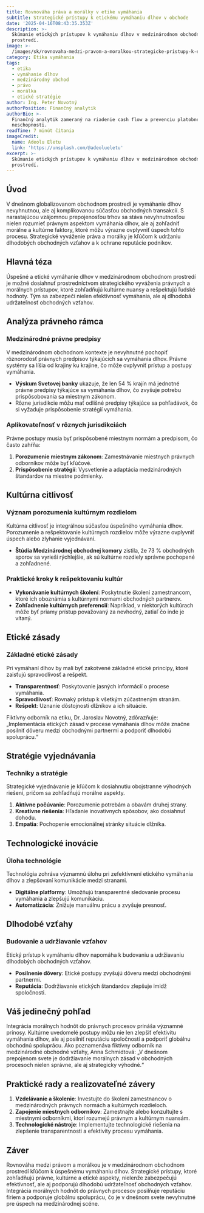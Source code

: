```yaml
---
title: Rovnováha práva a morálky v etike vymáhania
subtitle: Strategické prístupy k etickému vymáhaniu dlhov v obchode
date: '2025-04-16T08:43:35.353Z'
description: >-
  Skúmanie etických prístupov k vymáhaniu dlhov v medzinárodnom obchodnom
  prostredí.
image: >-
  /images/sk/rovnovaha-medzi-pravom-a-moralkou-strategicke-pristupy-k-etickemu-vymahaniu-dlhov-v-medzinarodnom-obchodnom-prostredi-1744706615130.jpg
category: Etika vymáhania
tags:
  - etika
  - vymáhanie dlhov
  - medzinárodný obchod
  - právo
  - morálka
  - etické stratégie
author: Ing. Peter Novotný
authorPosition: Finančný analytik
authorBio: >-
  Finančný analytik zameraný na riadenie cash flow a prevenciu platobnej
  neschopnosti.
readTime: 7 minút čítania
imageCredit:
  name: Adeolu Eletu
  link: 'https://unsplash.com/@adeolueletu'
excerpt: >-
  Skúmanie etických prístupov k vymáhaniu dlhov v medzinárodnom obchodnom
  prostredí.
---
```

## Úvod

V dnešnom globalizovanom obchodnom prostredí je vymáhanie dlhov nevyhnutnou, ale aj komplikovanou súčasťou obchodných transakcií. S narastajúcou vzájomnou prepojenosťou trhov sa stáva nevyhnutnosťou nielen rozumieť právnym aspektom vymáhania dlhov, ale aj zohľadniť morálne a kultúrne faktory, ktoré môžu výrazne ovplyvniť úspech tohto procesu. Strategické vyváženie práva a morálky je kľúčom k udržaniu dlhodobých obchodných vzťahov a k ochrane reputácie podnikov.

## Hlavná téza

Úspešné a etické vymáhanie dlhov v medzinárodnom obchodnom prostredí je možné dosiahnuť prostredníctvom strategického vyváženia právnych a morálnych prístupov, ktoré zohľadňujú kultúrne nuansy a rešpektujú ľudské hodnoty. Tým sa zabezpečí nielen efektívnosť vymáhania, ale aj dlhodobá udržateľnosť obchodných vzťahov.

## Analýza právneho rámca

### Medzinárodné právne predpisy

V medzinárodnom obchodnom kontexte je nevyhnutné pochopiť rôznorodosť právnych predpisov týkajúcich sa vymáhania dlhov. Právne systémy sa líšia od krajiny ku krajine, čo môže ovplyvniť prístup a postupy vymáhania.

- **Výskum Svetovej banky** ukazuje, že len 54 % krajín má jednotné právne predpisy týkajúce sa vymáhania dlhov, čo zvyšuje potrebu prispôsobovania sa miestnym zákonom.
- Rôzne jurisdikcie môžu mať odlišné predpisy týkajúce sa pohľadávok, čo si vyžaduje prispôsobenie stratégií vymáhania.

### Aplikovateľnosť v rôznych jurisdikciách

Právne postupy musia byť prispôsobené miestnym normám a predpisom, čo často zahŕňa:

1. **Porozumenie miestnym zákonom**: Zamestnávanie miestnych právnych odborníkov môže byť kľúčové.
2. **Prispôsobenie stratégií**: Vysvetlenie a adaptácia medzinárodných štandardov na miestne podmienky.

## Kultúrna citlivosť

### Význam porozumenia kultúrnym rozdielom

Kultúrna citlivosť je integrálnou súčasťou úspešného vymáhania dlhov. Porozumenie a rešpektovanie kultúrnych rozdielov môže výrazne ovplyvniť úspech alebo zlyhanie vyjednávaní.

- **Štúdia Medzinárodnej obchodnej komory** zistila, že 73 % obchodných sporov sa vyrieši rýchlejšie, ak sú kultúrne rozdiely správne pochopené a zohľadnené.
  
### Praktické kroky k rešpektovaniu kultúr

- **Vykonávanie kultúrnych školení**: Poskytnutie školení zamestnancom, ktoré ich oboznámia s kultúrnymi normami obchodných partnerov.
- **Zohľadnenie kultúrnych preferencií**: Napríklad, v niektorých kultúrach môže byť priamy prístup považovaný za nevhodný, zatiaľ čo inde je vítaný.

## Etické zásady

### Základné etické zásady

Pri vymáhaní dlhov by mali byť zakotvené základné etické princípy, ktoré zaisťujú spravodlivosť a rešpekt.

- **Transparentnosť**: Poskytovanie jasných informácií o procese vymáhania.
- **Spravodlivosť**: Rovnaký prístup k všetkým zúčastneným stranám.
- **Rešpekt**: Uznanie dôstojnosti dlžníkov a ich situácie.

Fiktívny odborník na etiku, Dr. Jaroslav Novotný, zdôrazňuje: „Implementácia etických zásad v procese vymáhania dlhov môže značne posilniť dôveru medzi obchodnými partnermi a podporiť dlhodobú spoluprácu.“

## Stratégie vyjednávania

### Techniky a stratégie

Strategické vyjednávanie je kľúčom k dosiahnutiu obojstranne výhodných riešení, pričom sa zohľadňujú morálne aspekty.

1. **Aktívne počúvanie**: Porozumenie potrebám a obavám druhej strany.
2. **Kreatívne riešenia**: Hľadanie inovatívnych spôsobov, ako dosiahnuť dohodu.
3. **Empatia**: Pochopenie emocionálnej stránky situácie dlžníka.

## Technologické inovácie

### Úloha technológie

Technológia zohráva významnú úlohu pri zefektívnení etického vymáhania dlhov a zlepšovaní komunikácie medzi stranami.

- **Digitálne platformy**: Umožňujú transparentné sledovanie procesu vymáhania a zlepšujú komunikáciu.
- **Automatizácia**: Znižuje manuálnu prácu a zvyšuje presnosť.

## Dlhodobé vzťahy

### Budovanie a udržiavanie vzťahov

Etický prístup k vymáhaniu dlhov napomáha k budovaniu a udržiavaniu dlhodobých obchodných vzťahov.

- **Posilnenie dôvery**: Etické postupy zvyšujú dôveru medzi obchodnými partnermi.
- **Reputácia**: Dodržiavanie etických štandardov zlepšuje imidž spoločnosti.

## Váš jedinečný pohľad

Integrácia morálnych hodnôt do právnych procesov prináša významné prínosy. Kultúrne uvedomelé postupy môžu nie len zlepšiť efektivitu vymáhania dlhov, ale aj posilniť reputáciu spoločností a podporiť globálnu obchodnú spoluprácu. Ako poznamenáva fiktívny odborník na medzinárodné obchodné vzťahy, Anna Schmidtová: „V dnešnom prepojenom svete je dodržiavanie morálnych zásad v obchodných procesoch nielen správne, ale aj strategicky výhodné.“

## Praktické rady a realizovateľné závery

1. **Vzdelávanie a školenie**: Investujte do školení zamestnancov o medzinárodných právnych normách a kultúrnych rozdieloch.
2. **Zapojenie miestnych odborníkov**: Zamestnajte alebo konzultujte s miestnymi odborníkmi, ktorí rozumejú právnym a kultúrnym nuansám.
3. **Technologické nástroje**: Implementujte technologické riešenia na zlepšenie transparentnosti a efektivity procesu vymáhania.

## Záver

Rovnováha medzi právom a morálkou je v medzinárodnom obchodnom prostredí kľúčom k úspešnému vymáhaniu dlhov. Strategické prístupy, ktoré zohľadňujú právne, kultúrne a etické aspekty, nielenže zabezpečujú efektívnosť, ale aj podporujú dlhodobú udržateľnosť obchodných vzťahov. Integrácia morálnych hodnôt do právnych procesov posilňuje reputáciu firiem a podporuje globálnu spoluprácu, čo je v dnešnom svete nevyhnutné pre úspech na medzinárodnej scéne.
